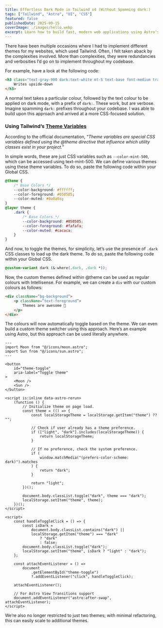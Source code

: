 ```yaml
---
title: Effortless Dark Mode in Tailwind v4 (Without Spamming dark:)
tags: ["Tailwind", "Astro", "UI", "CSS"]
featured: false
publishedDate: 2025-09-15
coverImage: ./images/hello.webp
excerpt: Learn how to build fast, modern web applications using Astro's static site generation capabilities combined with Tailwind CSS for styling.
---
```


There have been multiple occasions where I had to implement different themes for my websites, which used Tailwind. Often, I felt taken aback by the complexities involved. More than complexities, they were redundancies and verbosities I’d go on to implement throughout my codebase.

For example, have a look at the following code:

```html
<h3 class="text-gray-900 dark:text-white mt-5 text-base font-medium tracking-tight">
    Writes upside-down
</h3>
```

A normal text takes a particular colour, followed by the text colour to be applied on dark mode, with a prefix of `dark:`. These work, but are verbose. Imagine spamming `dark:` prefixes throughout your codebase. I was able to build upon this approach and arrived at a more CSS-focused solution.

### Using Tailwind’s [Theme Variables](https://tailwindcss.com/docs/theme)

According to the official documentation, “_Theme variables are special CSS variables defined using the @theme directive that influence which utility classes exist in your project._”

In simple words, these are just CSS variables such as `--color-mint-500`, which can be accessed using text-mint-500. We can define various themes using these theme variables. To do so, paste the following code within your Global CSS.

```css
@theme {
    /* Base Colors */
    --color-background: #ffffff;
    --color-foreground: #050505;
    --color-muted: #0a0a0a;
}
@layer theme {
    .dark {
        /* Base Colors */
        --color-background: #050505;
        --color-foreground: #fafafa;
        --color-muted: #cacaca;
    }
}
```

And now, to toggle the themes, for simplicity, let’s use the presence of `.dark` CSS classes to load up the dark theme. To do so, paste the following code within your Global CSS.

```css
@custom-variant dark (&:where(.dark, .dark *));
```

Now, the custom themes defined within @theme can be used as regular colours with Intellisense. For example, we can create a `div` with our custom colours as follows:

```html
<div className=”bg-background”>
    <p className=”text-foreground”>
        Themes are awesome 🚀
    </p>
</div>
```

The colours will now automatically toggle based on the theme. We can even build a custom theme switcher using this approach. Here’s an example using Astro, but this approach can be used literally anywhere.

```astro
---
import Moon from "@/icons/moon.astro";
import Sun from "@/icons/sun.astro";
---

<button
    id="theme-toggle"
    aria-label="Toggle theme"
>
    <Moon />
    <Sun />
</button>

<script is:inline data-astro-rerun>
    (function () {
        // Initialize theme on page load.
        const theme = (() => {
            const localStorageTheme = localStorage.getItem("theme") ?? "";

            // Check if user already has a theme preference.
            if (["light", "dark"].includes(localStorageTheme)) {
                return localStorageTheme;
            }

            // If no preference, check the system preference.
            if (
                window.matchMedia("(prefers-color-scheme: dark)").matches
            ) {
                return "dark";
            }

            return "light";
        })();

        document.body.classList.toggle("dark", theme === "dark");
        localStorage.setItem("theme", theme);
    })();
</script>

<script>
    const handleToggleClick = () => {
        const isDark =
            document.body.classList.contains("dark") ||
            localStorage.getItem("theme") === "dark"
                ? "dark"
                : false;
        document.body.classList.toggle("dark");
        localStorage.setItem("theme", isDark ? "light" : "dark");
    };

    const attachEventListener = () =>
        document
            .getElementById("theme-toggle")
            ?.addEventListener("click", handleToggleClick);

    attachEventListener();

    // For Astro View Transitions support
    document.addEventListener("astro:after-swap", attachEventListener);
</script>
```

We’re also no longer restricted to just two themes; with minimal refactoring, this can easily scale to additional themes.
